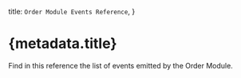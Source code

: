 
  title: `Order Module Events Reference`,
}

# {metadata.title}

Find in this reference the list of events emitted by the Order Module.

<EventsTable />